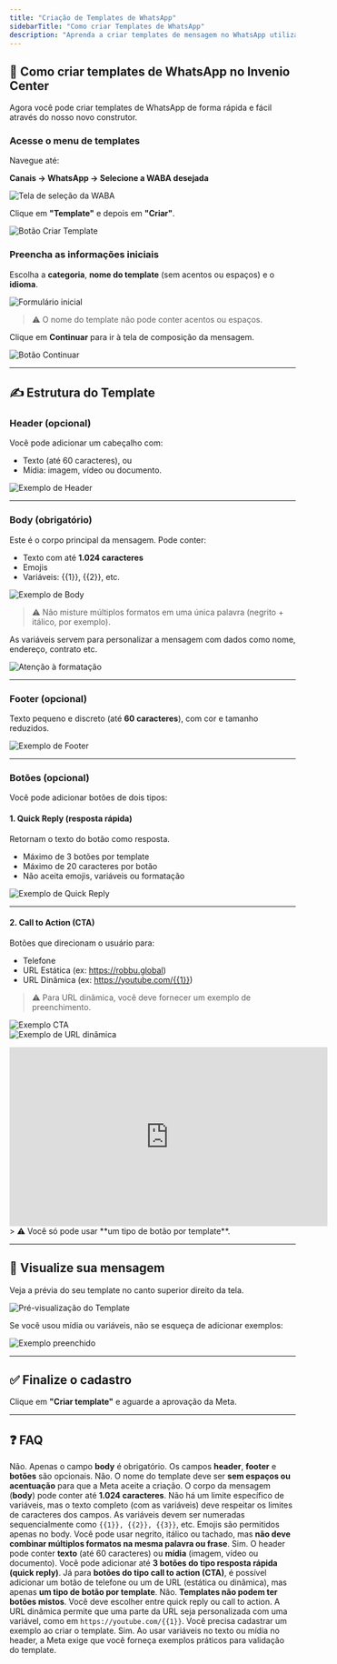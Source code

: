 ```yaml
---
title: "Criação de Templates de WhatsApp"
sidebarTitle: "Como criar Templates de WhatsApp"
description: "Aprenda a criar templates de mensagem no WhatsApp utilizando o Invenio Center e aproveite ao máximo os recursos disponíveis."
---
```


## 📲 Como criar templates de WhatsApp no Invenio Center

Agora você pode criar templates de WhatsApp de forma rápida e fácil através do nosso novo construtor.

### Acesse o menu de templates

Navegue até:

**Canais → WhatsApp → Selecione a WABA desejada**

![Tela de seleção da WABA](imagem1)

Clique em **"Template"** e depois em **"Criar"**.

![Botão Criar Template](imagem2)

### Preencha as informações iniciais

Escolha a **categoria**, **nome do template** (sem acentos ou espaços) e o **idioma**.

![Formulário inicial](imagem3)

> ⚠️ O nome do template não pode conter acentos ou espaços.

Clique em **Continuar** para ir à tela de composição da mensagem.

![Botão Continuar](imagem4)

---

## ✍️ Estrutura do Template

### Header (opcional)

Você pode adicionar um cabeçalho com:

- Texto (até 60 caracteres), ou
- Mídia: imagem, vídeo ou documento.

![Exemplo de Header](imagem5)

---

### Body (obrigatório)

Este é o corpo principal da mensagem. Pode conter:

- Texto com até **1.024 caracteres**
- Emojis
- Variáveis: {{1}}, {{2}}, etc.

![Exemplo de Body](imagem6)

> ⚠️ Não misture múltiplos formatos em uma única palavra (negrito + itálico, por exemplo).

As variáveis servem para personalizar a mensagem com dados como nome, endereço, contrato etc.

![Atenção à formatação](imagem7)

---

### Footer (opcional)

Texto pequeno e discreto (até **60 caracteres**), com cor e tamanho reduzidos.

![Exemplo de Footer](imagem8)

---

### Botões (opcional)

Você pode adicionar botões de dois tipos:

#### 1. Quick Reply (resposta rápida)

Retornam o texto do botão como resposta.

- Máximo de 3 botões por template
- Máximo de 20 caracteres por botão
- Não aceita emojis, variáveis ou formatação

![Exemplo de Quick Reply](imagem12)

---

#### 2. Call to Action (CTA)

Botões que direcionam o usuário para:

- Telefone
- URL Estática (ex: https://robbu.global)
- URL Dinâmica (ex: https://youtube.com/{{1}})

> ⚠️ Para URL dinâmica, você deve fornecer um exemplo de preenchimento.

![Exemplo CTA](imagem13)  
![Exemplo de URL dinâmica](imagem14)

<iframe
  width="560"
  height="315"
  src="https://www.youtube.com/watch?v=HKAKc8CHkOo"
  title="YouTube video player"
  frameborder="0"
  allow="accelerometer; autoplay; clipboard-write; encrypted-media; gyroscope; picture-in-picture"
  allowfullscreen
></iframe>
> ⚠️ Você só pode usar **um tipo de botão por template**.

---

## 👀 Visualize sua mensagem

Veja a prévia do seu template no canto superior direito da tela.

![Pré-visualização do Template](imagem10)

Se você usou mídia ou variáveis, não se esqueça de adicionar exemplos:

![Exemplo preenchido](imagem11)

---

## ✅ Finalize o cadastro

Clique em **"Criar template"** e aguarde a aprovação da Meta.

---

## ❓ FAQ

<AccordionGroup>
  <Accordion title="Preciso preencher todos os campos do template?">
    Não. Apenas o campo <strong>body</strong> é obrigatório. Os campos <strong>header</strong>, <strong>footer</strong> e <strong>botões</strong> são opcionais.
  </Accordion>

  <Accordion title="Posso usar acentos ou espaços no nome do template?">
    Não. O nome do template deve ser <strong>sem espaços ou acentuação</strong> para que a Meta aceite a criação.
  </Accordion>

  <Accordion title="Qual o limite de caracteres do body?">
    O corpo da mensagem (<strong>body</strong>) pode conter até <strong>1.024 caracteres</strong>.
  </Accordion>

  <Accordion title="Quantas variáveis posso usar em um template?">
    Não há um limite específico de variáveis, mas o texto completo (com as variáveis) deve respeitar os limites de caracteres dos campos. As variáveis devem ser numeradas sequencialmente como <code>{{1}}, {{2}}, {{3}}</code>, etc.
  </Accordion>

  <Accordion title="O que acontece se eu usar emojis ou formatações no texto?">
    Emojis são permitidos apenas no body. Você pode usar negrito, itálico ou tachado, mas <strong>não deve combinar múltiplos formatos na mesma palavra ou frase</strong>.
  </Accordion>

  <Accordion title="Posso usar mídia no header do template?">
    Sim. O header pode conter <strong>texto</strong> (até 60 caracteres) ou <strong>mídia</strong> (imagem, vídeo ou documento).
  </Accordion>

  <Accordion title="Quantos botões posso usar em um template?">
    Você pode adicionar até <strong>3 botões do tipo resposta rápida (quick reply)</strong>. Já para <strong>botões do tipo call to action (CTA)</strong>, é possível adicionar um botão de telefone ou um de URL (estática ou dinâmica), mas apenas <strong>um tipo de botão por template</strong>.
  </Accordion>

  <Accordion title="É possível misturar quick reply e call to action no mesmo template?">
    Não. <strong>Templates não podem ter botões mistos</strong>. Você deve escolher entre quick reply ou call to action.
  </Accordion>

  <Accordion title="Como funciona a URL dinâmica nos botões CTA?">
    A URL dinâmica permite que uma parte da URL seja personalizada com uma variável, como em <code>https://youtube.com/{{1}}</code>. Você precisa cadastrar um exemplo ao criar o template.
  </Accordion>

  <Accordion title="Preciso cadastrar exemplos se usar variáveis ou mídia?">
    Sim. Ao usar variáveis no texto ou mídia no header, a Meta exige que você forneça exemplos práticos para validação do template.
  </Accordion>
</AccordionGroup>
